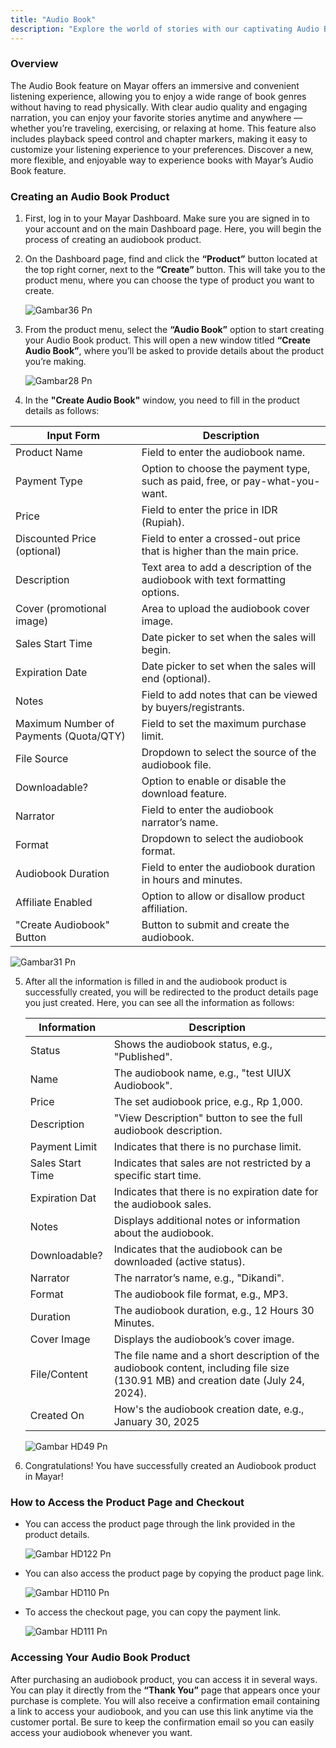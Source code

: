 ```yaml
---
title: "Audio Book"
description: "Explore the world of stories with our captivating Audio Book feature!"
---
```


### Overview

The Audio Book feature on Mayar offers an immersive and convenient listening experience, allowing you to enjoy a wide range of book genres without having to read physically. With clear audio quality and engaging narration, you can enjoy your favorite stories anytime and anywhere — whether you’re traveling, exercising, or relaxing at home. This feature also includes playback speed control and chapter markers, making it easy to customize your listening experience to your preferences. Discover a new, more flexible, and enjoyable way to experience books with Mayar’s Audio Book feature.

### Creating an Audio Book Product

1. First, log in to your Mayar Dashboard. Make sure you are signed in to your account and on the main Dashboard page. Here, you will begin the process of creating an audiobook product.
2. On the Dashboard page, find and click the **“Product”** button located at the top right corner, next to the **“Create”** button. This will take you to the product menu, where you can choose the type of product you want to create.

   ![Gambar36 Pn](/images/gambar36.png)
3. From the product menu, select the **“Audio Book”** option to start creating your Audio Book product. This will open a new window titled **“Create Audio Book”**, where you’ll be asked to provide details about the product you’re making.

   ![Gambar28 Pn](/images/gambar28.png)
4. In the **"Create Audio Book"** window, you need to fill in the product details as follows:

| Input Form                             | Description                                                                   |
| -------------------------------------- | ----------------------------------------------------------------------------- |
| Product Name                           | Field to enter the audiobook name.                                            |
| Payment Type                           | Option to choose the payment type, such as paid, free, or pay-what-you-want.  |
| Price                                  | Field to enter the price in IDR (Rupiah).                                     |
| Discounted Price (optional)            | Field to enter a crossed-out price that is higher than the main price.        |
| Description                            | Text area to add a description of the audiobook with text formatting options. |
| Cover (promotional image)              | Area to upload the audiobook cover image.                                     |
| Sales Start Time                       | Date picker to set when the sales will begin.                                 |
| Expiration Date                        | Date picker to set when the sales will end (optional).                        |
| Notes                                  | Field to add notes that can be viewed by buyers/registrants.                  |
| Maximum Number of Payments (Quota/QTY) | Field to set the maximum purchase limit.                                      |
| File Source                            | Dropdown to select the source of the audiobook file.                          |
| Downloadable?                          | Option to enable or disable the download feature.                             |
| Narrator                               | Field to enter the audiobook narrator’s name.                                 |
| Format                                 | Dropdown to select the audiobook format.                                      |
| Audiobook Duration                     | Field to enter the audiobook duration in hours and minutes.                   |
| Affiliate Enabled                      | Option to allow or disallow product affiliation.                              |
| "Create Audiobook" Button              | Button to submit and create the audiobook.                                    |

![Gambar31 Pn](/images/gambar31.png)

5. After all the information is filled in and the audiobook product is successfully created, you will be redirected to the product details page you just created. Here, you can see all the information as follows:

   | Information      | Description                                                                                                                        |
   | ---------------- | ---------------------------------------------------------------------------------------------------------------------------------- |
   | Status           | Shows the audiobook status, e.g., "Published".                                                                                     |
   | Name             | The audiobook name, e.g., "test UIUX Audiobook".                                                                                   |
   | Price            | The set audiobook price, e.g., Rp 1,000.                                                                                           |
   | Description      | "View Description" button to see the full audiobook description.                                                                   |
   | Payment Limit    | Indicates that there is no purchase limit.                                                                                         |
   | Sales Start Time | Indicates that sales are not restricted by a specific start time.                                                                  |
   | Expiration Dat   | Indicates that there is no expiration date for the audiobook sales.                                                                |
   | Notes            | Displays additional notes or information about the audiobook.                                                                      |
   | Downloadable?    | Indicates that the audiobook can be downloaded (active status).                                                                    |
   | Narrator         | The narrator’s name, e.g., "Dikandi".                                                                                              |
   | Format           | The audiobook file format, e.g., MP3.                                                                                              |
   | Duration         | The audiobook duration, e.g., 12 Hours 30 Minutes.                                                                                 |
   | Cover Image      | Displays the audiobook’s cover image.                                                                                              |
   | File/Content     | The file name and a short description of the audiobook content, including file size (130.91 MB) and creation date (July 24, 2024). |
   | Created On       | How's the audiobook creation date, e.g., January 30, 2025                                                                          |

   ![Gambar HD49 Pn](/images/gambarHD49.png)
6. Congratulations\! You have successfully created an Audiobook product in Mayar\!

### How to Access the Product Page and Checkout

- You can access the product page through the link provided in the product details.

  ![Gambar HD122 Pn](/images/gambarHD122.png)
- You can also access the product page by copying the product page link.

  ![Gambar HD110 Pn](/images/gambarHD110.png)
- To access the checkout page, you can copy the payment link.

  ![Gambar HD111 Pn](/images/gambarHD111.png)

### Accessing Your Audio Book Product

After purchasing an audiobook product, you can access it in several ways. You can play it directly from the **“Thank You”** page that appears once your purchase is complete. You will also receive a confirmation email containing a link to access your audiobook, and you can use this link anytime via the customer portal. Be sure to keep the confirmation email so you can easily access your audiobook whenever you want.